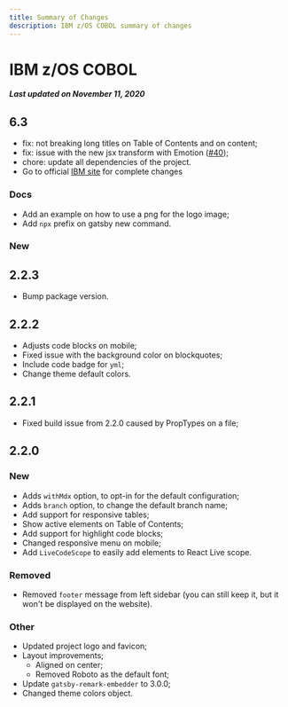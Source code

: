 ```yaml
---
title: Summary of Changes
description: IBM z/OS COBOL summary of changes
---
```

# IBM z/OS COBOL

***Last updated on November 11, 2020***

## 6.3

- fix: not breaking long titles on Table of Contents and on content;
- fix: issue with the new jsx transform with Emotion ([#40](https://github.com/Rocketseat/gatsby-themes/issues/40));
- chore: update all dependencies of the project.
- Go to official [IBM site](https://www.ibm.com/support/knowledgecenter/en/SS6SG3_6.2.0/lr/rlsummvs.html) for complete changes 
### Docs

- Add an example on how to use a png for the logo image;
- Add `npx` prefix on gatsby new command.

### New

## 2.2.3

- Bump package version.

## 2.2.2

- Adjusts code blocks on mobile;
- Fixed issue with the background color on blockquotes;
- Include code badge for `yml`;
- Change theme default colors.

## 2.2.1

- Fixed build issue from 2.2.0 caused by PropTypes on a file;

## 2.2.0

### New

- Adds `withMdx` option, to opt-in for the default configuration;
- Adds `branch` option, to change the default branch name;
- Add support for responsive tables;
- Show active elements on Table of Contents;
- Add support for highlight code blocks;
- Changed responsive menu on mobile;
- Add `LiveCodeScope` to easily add elements to React Live scope.

### Removed

- Removed `footer` message from left sidebar (you can still keep it, but it
  won't be displayed on the website).

### Other

- Updated project logo and favicon;
- Layout improvements;
  - Aligned on center;
  - Removed Roboto as the default font;
- Update `gatsby-remark-embedder` to 3.0.0;
- Changed theme colors object.
